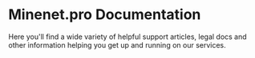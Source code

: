 # Minenet.pro Documentation
 
Here you'll find a wide variety of helpful support articles, legal docs and other information helping you get up and running on our services.